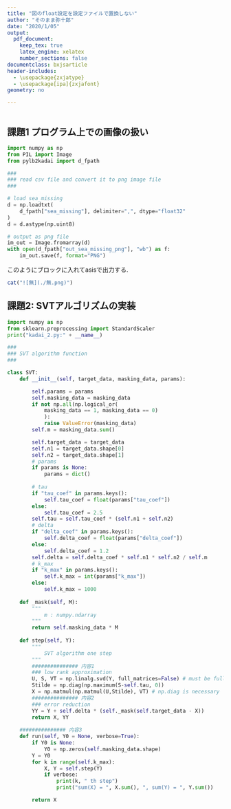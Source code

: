 ```yaml
---
title: "図のfloat設定を設定ファイルで置換しない"
author: "そのまま弥十郎"
date: "2020/1/05"
output:
  pdf_document: 
    keep_tex: true
    latex_engine: xelatex 
    number_sections: false
documentclass: bxjsarticle
header-includes: 
  - \usepackage{zxjatype} 
  - \usepackage[ipa]{zxjafont}
geometry: no

---
```


```r
```

## 課題1 プログラム上での画像の扱い

``` python
import numpy as np
from PIL import Image
from pylb2kadai import d_fpath

###
### read csv file and convert it to png image file
###

# load sea_missing
d = np.loadtxt(
    d_fpath["sea_missing"], delimiter=",", dtype="float32"
)
d = d.astype(np.uint8)

# output as png file
im_out = Image.fromarray(d)
with open(d_fpath["out_sea_missing_png"], "wb") as f:
    im_out.save(f, format="PNG")

```

このようにブロックに入れてasisで出力する.

```r

cat("![無](./無.png)")

```



## 課題2: SVTアルゴリズムの実装

``` python
import numpy as np
from sklearn.preprocessing import StandardScaler
print("kadai_2.py:" + __name__)

### 
### SVT algorithm function
###

class SVT:
    def __init__(self, target_data, masking_data, params):

        self.params = params
        self.masking_data = masking_data
        if not np.all(np.logical_or(
            masking_data == 1, masking_data == 0)
            ):
            raise ValueError(masking_data)
        self.m = masking_data.sum()

        self.target_data = target_data
        self.n1 = target_data.shape[0]
        self.n2 = target_data.shape[1]
        # params
        if params is None:
            params = dict()
        
        # tau
        if "tau_coef" in params.keys():
            self.tau_coef = float(params["tau_coef"])
        else:
            self.tau_coef = 2.5
        self.tau = self.tau_coef * (self.n1 + self.n2)
        # delta
        if "delta_coef" in params.keys():
            self.delta_coef = float(params["delta_coef"])
        else:
            self.delta_coef = 1.2
        self.delta = self.delta_coef * self.n1 * self.n2 / self.m
        # k_max
        if "k_max" in params.keys():
            self.k_max = int(params["k_max"])
        else:
            self.k_max = 1000
        
    def _mask(self, M):
        """
            m : numpy.ndarray
        """
        return self.masking_data * M
    
    def step(self, Y):
        """
            SVT algorithm one step
        """
        ############### 内容1
        ### low rank approximation
        U, S, VT = np.linalg.svd(Y, full_matrices=False) # must be full_matrices=False
        Stilde = np.diag(np.maximum(S-self.tau, 0))
        X = np.matmul(np.matmul(U,Stilde), VT) # np.diag is necessary
        ############### 内容2
        ### error reduction
        YY = Y + self.delta * (self._mask(self.target_data - X))
        return X, YY
    
    ############### 内容3
    def run(self, Y0 = None, verbose=True):
        if Y0 is None:
            Y0 = np.zeros(self.masking_data.shape)
        Y = Y0
        for k in range(self.k_max):
            X, Y = self.step(Y)
            if verbose:
                print(k, " th step")
                print("sum(X) = ", X.sum(), ", sum(Y) = ", Y.sum())

        return X
        
```
